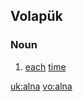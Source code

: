 ==Volapük==
===Noun===
{{infl|vo|noun|plural|[[alnas]]}}
# [[each]] [[time]]

[[uk:alna]]
[[vo:alna]]